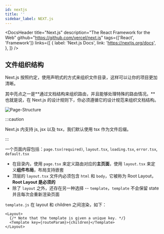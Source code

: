 ```yaml
---
id: nextjs
title: ''
sidebar_label: NEXT.js
---
```



<DocsHeader
  title="Next.js"
  description="The React Framework for the Web"
  github="https://github.com/vercel/next.js"
  tags={['React', 'Framework']}
  links={[
    {
      label: 'Next.js Docs',
      link: 'https://nextjs.org/docs',
    },
  ]}
/>

## 文件组织结构

Next.js 按照约定，使用声明式的方式来组织文件目录，这样可以让你的项目更加清晰。

其中亮点之一是**通过文档结构来组织路由，并且能够处理特殊的路由情况。**也就是说，在 Next.js 的设计规则下，你必须遵循它的设计规范来组织文档结构。

![Page-Structure](https://nextjs.org/_next/image?url=%2Fdocs%2Fdark%2Fdefining-routes.png&w=3840&q=75&dpl=dpl_L5sjBhALQ2CCSYjrGLdXzzBWG9An)

:::caution

Next.js 内支持 js, jsx 以及 tsx，我们默认使用 tsx 作为文件后缀。

:::

一个页面内容包括：`page.tsx(required)`, `layout.tsx`, `loading.tsx`, `error.tsx`, `default.tsx`

- 在目录内，使用 `page.tsx` 来定义路由对应的**主页面**，使用 `layout.tsx` 来定义**组件布局**，布局支持嵌套
- 顶层的 `layout.tsx` 文件内必须包含 `html` 和 `body`，它被称为 Root Layout，**Root Layout 是必须的**
- 除了 `layout` 之外，还存在另一种选择 -- `template`，`template` 不会保留 state 并且每次会重新渲染页面

`template.js` 在 layout 和 children 之间渲染，如下：

```tsx
<Layout>
  {/* Note that the template is given a unique key. */}
  <Template key={routeParam}>{children}</Template>
</Layout>
```
